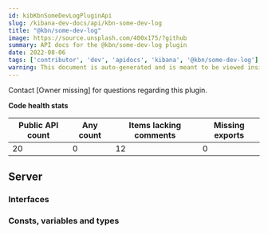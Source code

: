 ```yaml
---
id: kibKbnSomeDevLogPluginApi
slug: /kibana-dev-docs/api/kbn-some-dev-log
title: "@kbn/some-dev-log"
image: https://source.unsplash.com/400x175/?github
summary: API docs for the @kbn/some-dev-log plugin
date: 2022-08-06
tags: ['contributor', 'dev', 'apidocs', 'kibana', '@kbn/some-dev-log']
warning: This document is auto-generated and is meant to be viewed inside our experimental, new docs system. Reach out in #docs-engineering for more info.
---
```




Contact [Owner missing] for questions regarding this plugin.

**Code health stats**

| Public API count  | Any count | Items lacking comments | Missing exports |
|-------------------|-----------|------------------------|-----------------|
| 20 | 0 | 12 | 0 |

## Server

### Interfaces
<DocDefinitionList data={kbnSomeDevLogObj.server.interfaces}/>

### Consts, variables and types
<DocDefinitionList data={kbnSomeDevLogObj.server.misc}/>

